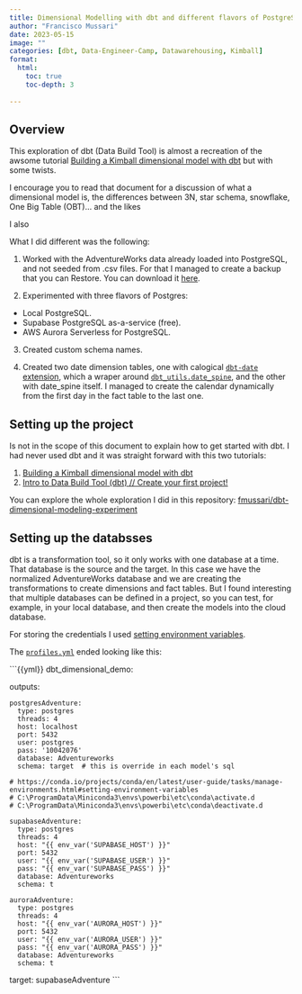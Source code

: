 ---
title: Dimensional Modelling with dbt and different flavors of PostgreSQL
author: "Francisco Mussari"  
date: 2023-05-15  
image: ""  
categories: [dbt, Data-Engineer-Camp, Datawarehousing, Kimball]  
format:
  html:
    toc: true
    toc-depth: 3
    
---

## Overview

This exploration of dbt (Data Build Tool) is almost a recreation of the awsome tutorial [Building a Kimball dimensional model with dbt](https://docs.getdbt.com/blog/kimball-dimensional-model) but with some twists.  
  
I encourage you to read that document for a discussion of what a dimensional model is, the differences between 3N, star schema, snowflake, One Big Table (OBT)... and the likes

I also

What I did different was the following:

1. Worked with the AdventureWorks data already loaded into PostgreSQL, and not seeded from .csv files. For that I managed to create a backup that you can Restore. You can download it [here](./Adventureworks.backup).

2. Experimented with three flavors of Postgres:
  - Local PostgreSQL.
  - Supabase PostgreSQL as-a-service (free).
  - AWS Aurora Serverless for PostgreSQL.

3. Created custom schema names.

4. Created two date dimension tables, one with calogical [`dbt-date` extension](https://github.com/calogica/dbt-date#dbt-date), which a wraper around [`dbt_utils.date_spine`](https://github.com/dbt-labs/dbt-utils#date_spine-source), and the other with date_spine itself. I managed to create the calendar dynamically from the first day in the fact table to the last one.

## Setting up the project

Is not in the scope of this document to explain how to get started with dbt. I had never used dbt and it was straight forward with this two tutorials:

1. [Building a Kimball dimensional model with dbt](https://docs.getdbt.com/blog/kimball-dimensional-model)
2. [Intro to Data Build Tool (dbt) // Create your first project!](https://youtu.be/5rNquRnNb4E)

You can explore the whole exploration I did in this repository: [fmussari/dbt-dimensional-modeling-experiment](https://github.com/fmussari/dbt-dimensional-modeling-experiment/tree/master/dbt_dimensional_demo)


## Setting up the databsses

dbt is a transformation tool, so it only works with one database at a time. That database is the source and the target. In this case we have the normalized AdventureWorks database and we are creating the transformations to create dimensions and fact tables. But I found interesting that multiple databases can be defined in a project, so you can test, for example, in your local database, and then create the models into the cloud database. 
  
For storing the credentials I used [setting environment variables](https://conda.io/projects/conda/en/latest/user-guide/tasks/manage-environments.html#setting-environment-variables).  
   
The [`profiles.yml`](https://github.com/fmussari/dbt-dimensional-modeling-experiment/blob/master/dbt_dimensional_demo/profiles.yml) ended looking like this:

```{{yml}}
dbt_dimensional_demo:

  outputs:

    postgresAdventure:
      type: postgres
      threads: 4
      host: localhost
      port: 5432
      user: postgres
      pass: '10042076'
      database: Adventureworks
      schema: target  # this is override in each model's sql

    # https://conda.io/projects/conda/en/latest/user-guide/tasks/manage-environments.html#setting-environment-variables
    # C:\ProgramData\Miniconda3\envs\powerbi\etc\conda\activate.d
    # C:\ProgramData\Miniconda3\envs\powerbi\etc\conda\deactivate.d

    supabaseAdventure:
      type: postgres
      threads: 4
      host: "{{ env_var('SUPABASE_HOST') }}"
      port: 5432
      user: "{{ env_var('SUPABASE_USER') }}"
      pass: "{{ env_var('SUPABASE_PASS') }}"
      database: Adventureworks
      schema: t
    
    auroraAdventure:
      type: postgres
      threads: 4
      host: "{{ env_var('AURORA_HOST') }}"
      port: 5432
      user: "{{ env_var('AURORA_USER') }}"
      pass: "{{ env_var('AURORA_PASS') }}"
      database: Adventureworks
      schema: t

  target: supabaseAdventure
```
